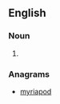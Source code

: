 ==English==

===Noun===
{{en-noun}}

# {{context|geometry|lang=en}} {{alternative spelling of|pyramidoid|lang=en}}

===Anagrams===
* [[myriapod#English|myriapod]]